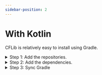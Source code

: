 ```yaml
---
sidebar-position: 2
---
```



# With Kotlin

CFLib is relatively easy to install using Gradle.

<details>
<summary>Step 1: Add the repositories.</summary>

In your root `build.gradle.kts` file (`your-project/build.gradle.kts`), find the `allprojects/repositories` block. It should look like this:

```kotlin
allprojects {
    repositories {
        mavenCentral()
        google()
        jcenter()
    }
}
```

Add this line at the end of the block:

```kotlin
maven("https://jitpack.io/")
maven("https://maven.brott.dev/")
```

It should now look like this:

```kotlin
allprojects {
    repositories {
        mavenCentral()
        google()
        jcenter()

        maven("https://jitpack.io/")
        maven("https://maven.brott.dev/")
    }
}
```
</details>

<details>
<summary>Step 2: Add the dependencies.</summary>

In your `build.dependencies.gradle.kts` file, find the `dependencies` block. It should look similar to this:

```kotlin
dependencies {
    implementation("org.firstinspires.ftc:Inspection:7.2.0")
    implementation("org.firstinspires.ftc:Blocks:7.2.0")
    implementation("org.firstinspires.ftc:Tfod:7.2.0")
    implementation("org.firstinspires.ftc:RobotCore:7.2.0")
    implementation("org.firstinspires.ftc:RobotServer:7.2.0")
    implementation("org.firstinspires.ftc:OnBotJava:7.2.0")
    implementation("org.firstinspires.ftc:Hardware:7.2.0")
    implementation("org.firstinspires.ftc:FtcCommon:7.2.0")
    implementation("org.tensorflow:tensorflow-lite-task-vision:0.2.0")
    implementation("androidx.appcompat:appcompat:1.2.0")
    implementation("org.firstinspires.ftc:gameAssets-FreightFrenzy:1.0.0")
}
```

:::caution

Make sure you are in the *root* `build.dependencies.gradle.kts` file, not a different one.

:::

Add this line to the end of the block

```kotlin
implementation("com.acmerobotics.dashboard:dashboard:0.4.4")
```

So that it looks like this

```kotlin
dependencies {
    implementation("org.firstinspires.ftc:Inspection:7.2.0")
    implementation("org.firstinspires.ftc:Blocks:7.2.0")
    implementation("org.firstinspires.ftc:Tfod:7.2.0")
    implementation("org.firstinspires.ftc:RobotCore:7.2.0")
    implementation("org.firstinspires.ftc:RobotServer:7.2.0")
    implementation("org.firstinspires.ftc:OnBotJava:7.2.0")
    implementation("org.firstinspires.ftc:Hardware:7.2.0")
    implementation("org.firstinspires.ftc:FtcCommon:7.2.0")
    implementation("org.tensorflow:tensorflow-lite-task-vision:0.2.0")
    implementation("androidx.appcompat:appcompat:1.2.0")
    implementation("org.firstinspires.ftc:gameAssets-FreightFrenzy:1.0.0")

    implementation("com.acmerobotics.dashboard:dashboard:0.4.4")
}
```

In your `TeamCode/build.gradle.kts` file, find the `dependencies` block. It should look something like this:

:::caution

Make sure you are in the *project* `build.gradle`, not the root `build.gradle`

:::

```kotlin
dependencies {
    implementation(project(":FtcRobotController"))
    annotationProcessor(files("lib/OpModeAnnotationProcessor.jar"))
}
```

Add these lines at the end of the block

```kotlin
implementation("com.github.AtomicRobotics3805:CFLib:0.1.0")
implementation("org.apache.commons:commons-math3:3.6.1")
implementation("com.acmerobotics.roadrunner:core:0.5.5")
```

So it looks like this

```kotlin
dependencies {
    implementation(project(":FtcRobotController"))
    annotationProcessor(files("lib/OpModeAnnotationProcessor.jar"))

    implementation("com.github.AtomicRobotics3805:CFLib:0.1.0")
    implementation("org.apache.commons:commons-math3:3.6.1")
    implementation("com.acmerobotics.roadrunner:core:0.5.5")
}
```

</details>

<details>
<summary>Step 3: Sync Gradle</summary>

<Tabs>
  <TabItem value="android-studio" label="With Android Studio" default>

  In the top right corner, press the `Sync Project with Gradle Files` button.

  ![Sync Gradle Android Studio Button](https://github.com/AtomicRobotics3805/CFLib/blob/main/Documentation/ANDROID_STUDIO_sync-gradle.png?raw=true)

  </TabItem>
  <TabItem value="intellij-idea" label="With Intellij IDEA">

  On the upper right toolbar, there should be a `Gradle` tab.

  ![Open Gradle Tab](https://github.com/AtomicRobotics3805/CFLib/blob/main/Documentation/IDEA_gradle-tab.png?raw=true)

  Then click the `Reload All Gradle Files` button.

  ![Reload All Gradle Files](https://github.com/AtomicRobotics3805/CFLib/blob/main/Documentation/IDEA_sync-gradle.png?raw=true)

  </TabItem>
</Tabs>
</details>